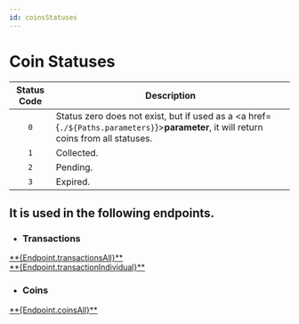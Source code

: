 ```yaml
---
id: coinsStatuses
---
```



# Coin Statuses


| **Status Code** | **Description**                                                                 |
|:---------------:|---------------------------------------------------------------------------------|
| `0`             | Status zero does not exist, but if used as a <a href={`./${Paths.parameters}`}>**parameter**</a>, it will return coins from all statuses. |
| `1`             | Collected.                                             |
| `2`             | Pending.                                                 |
| `3`             | Expired.                                                              |


## It is used in the following endpoints.

- ### Transactions

<div className="endpoint-list">

   <div className="highlight-box get">
    <HttpMethodTag method={'GET'} /> <a href={`./${Paths.transactionsAll}`}>**{Endpoint.transactionsAll}**</a>
  </div>
  <div className="highlight-box get">
    <HttpMethodTag method={'GET'} /> <a href={`./${Paths.transactionIndividual}`}>**{Endpoint.transactionIndividual}**</a>
  </div>

</div>

- ### Coins

<div className="endpoint-list">

 <div className="highlight-box get">
    <HttpMethodTag method={'GET'} /> <a href={`./${Paths.coinsAll}`}>**{Endpoint.coinsAll}**</a>
  </div>
 

</div>